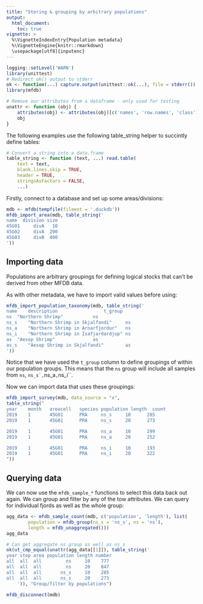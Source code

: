 ```yaml
---
title: "Storing & grouping by arbitrary populations"
output:
  html_document:
    toc: true
vignette: >
  %\VignetteIndexEntry{Population metadata}
  %\VignetteEngine{knitr::rmarkdown}
  \usepackage[utf8]{inputenc}
---
```


```r
logging::setLevel('WARN')
library(unittest)
# Redirect ok() output to stderr
ok <- function(...) capture.output(unittest::ok(...), file = stderr())
library(mfdb)

# Remove our attributes from a dataframe - only used for testing
unattr <- function (obj) {
    attributes(obj) <- attributes(obj)[c('names', 'row.names', 'class')]
    obj
}
```

The following examples use the following table_string helper to succintly
define tables:

```r
# Convert a string into a data.frame
table_string <- function (text, ...) read.table(
    text = text,
    blank.lines.skip = TRUE,
    header = TRUE,
    stringsAsFactors = FALSE,
    ...)
```

Firstly, connect to a database and set up some areas/divisions:

```r
mdb <- mfdb(tempfile(fileext = '.duckdb'))
mfdb_import_area(mdb, table_string('
name  division size
45G01     divA   10
45G02     divA  200
45G03     divB  400
'))
```

## Importing data

Populations are arbitrary groupings for defining logical stocks that can't be
derived from other MFDB data.

As with other metadata, we have to import valid values before using:

```r
mfdb_import_population_taxonomy(mdb, table_string('
name 	description 				t_group
ns	"Northern Shrimp"			ns
ns_s	"Northern Shrimp in Skjalfandi"		ns
ns_a	"Northern Shrimp in Arnarfjordur"	ns
ns_i	"Northern Shrimp in Isafjardardjup"	ns
as	"Aesop Shrimp"				as
as_s	"Aesop Shrimp in Skjalfandi"		as
'))
```

Notice that we have used the ``t_group`` column to define groupings of within
our population groups. This means that the ``ns`` group will include all
samples from ``ns``, ``ns_s`, ``ns_a``, ``ns_i``.

Now we can import data that uses these groupings:

```r
mfdb_import_survey(mdb, data_source = "x",
table_string("
year    month   areacell   species population length  count
2019    1       45G01      PRA     ns_s    	10      285
2019    1       45G01      PRA     ns_s    	20      273

2019    1       45G01      PRA     ns_a    	10      299
2019    1       45G01      PRA     ns_a    	20      252

2019    1       45G01      PRA     ns_i    	10      193
2019    1       45G01      PRA     ns_i    	20      322
"))
```

## Querying data

We can now use the ``mfdb_sample_*`` functions to select this data back out
again. We can group and filter by any of the tow attributes. We can query for
individual fjords as well as the whole group:

```r
agg_data <- mfdb_sample_count(mdb, c('population', 'length'), list(
        population = mfdb_group(ns_s = 'ns_s', ns = 'ns'),
        length = mfdb_unaggregated()))
agg_data
```
```r
# Can get aggregate ns group as well as ns_s
ok(ut_cmp_equal(unattr(agg_data[[1]]), table_string('
year step area population length number
all  all  all         ns     10    777
all  all  all         ns     20    847
all  all  all       ns_s     10    285
all  all  all       ns_s     20    273
    ')), "Group/filter by populations")
```

```r
mfdb_disconnect(mdb)
```
